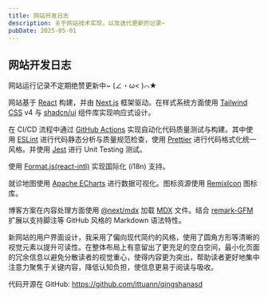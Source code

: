 ```yaml
---
title: 网站开发日志
description: 关于网站技术实现，以及迭代更新的记录~
pubDate: 2025-05-01
---
```


## 网站开发日志

网站运行记录不定期绝赞更新中~ (∠・ω< )⌒★

网站基于 [React](https://react.dev) 构建，并由 [Next.js](https://nextjs.org) 框架驱动。在样式系统方面使用 [Tailwind CSS](https://tailwindcss.com) v4 与 [shadcn/ui](https://ui.shadcn.com) 组件库实现响应式设计。

在 CI/CD 流程中通过 [GitHub Actions](https://github.com/features/actions) 实现自动化代码质量测试与构建。其中使用 [ESLint](https://eslint.org) 进行代码静态分析与质量规范检查，使用 [Prettier](https://prettier.io) 进行代码格式化统一风格。并使用 [Jest](https://jestjs.io) 进行 Unit Testing 测试。

使用 [Format.js(react-intl)](https://github.com/formatjs/formatjs) 实现国际化 (i18n) 支持。

就诊地图使用 [Apache ECharts](https://echarts.apache.org) 进行数据可视化。图标资源使用 [RemixIcon](https://remixicon.com) 图标库。

博客方案在内容处理方面使用 [@next/mdx](https://www.npmjs.com/package/@next/mdx) 加载 [MDX](https://mdxjs.com) 文件。结合 [remark-GFM](https://github.com/remarkjs/remark-gfm) 扩展以支持脚注等 GitHub 风格的 Markdown 语法特性。

新网站的用户界面设计，我采用了偏向现代简约的风格，使用了圆角方形等清晰的视觉元素以提升可读性。在整体布局上有意留出了更充足的空白空间，最小化页面的冗余信息以避免分散读者的视觉重心，使得内容更为突出，帮助读者更好地集中注意力聚焦于关键内容，降低认知负担，使信息更易于阅读与吸收。

代码开源在 GitHub: https://github.com/ittuann/qingshanasd
